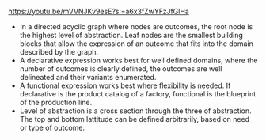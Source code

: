 https://youtu.be/mVVNJKv9esE?si=a6x3fZwYFzJfGlHa

- In a directed acyclic graph where nodes are outcomes, the root node is the highest level of abstraction. Leaf nodes are the smallest building blocks that allow the expression of an outcome that fits into the domain described by the graph.
- A declarative expression works best for well defined domains, where the number of outcomes is clearly defined, the outcomes are well delineated and their variants enumerated.
- A functional expression works best where flexibility is needed. If declarative is the product catalog of a factory, functional is the blueprint of the production line.
- Level of abstraction is a cross section through the three of abstraction. The top and bottom lattitude can be defined arbitrarily, based on need or type of outcome.
